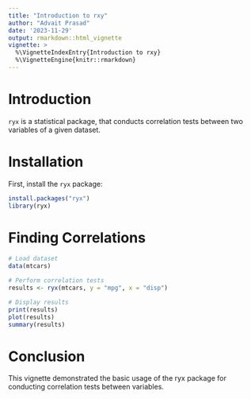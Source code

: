 ```yaml
---
title: "Introduction to rxy"
author: "Advait Prasad"
date: '2023-11-29'
output: rmarkdown::html_vignette
vignette: >
  %\VignetteIndexEntry{Introduction to rxy}
  %\VignetteEngine{knitr::rmarkdown}
---
```




# Introduction

`ryx` is a statistical package, that conducts correlation tests between two variables of a given dataset.

# Installation

First, install the `ryx` package:

```r
install.packages("ryx")
library(ryx)
```

# Finding Correlations

```r
# Load dataset
data(mtcars)

# Perform correlation tests
results <- ryx(mtcars, y = "mpg", x = "disp")

# Display results
print(results)
plot(results)
summary(results)
```

# Conclusion

This vignette demonstrated the basic usage of the ryx package for conducting correlation tests between variables.

